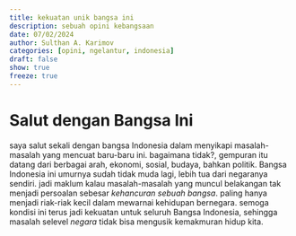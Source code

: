 ```yaml
---
title: kekuatan unik bangsa ini
description: sebuah opini kebangsaan
date: 07/02/2024
author: Sulthan A. Karimov
categories: [opini, ngelantur, indonesia]
draft: false
show: true
freeze: true
---
```


# Salut dengan Bangsa Ini

saya salut sekali dengan bangsa Indonesia dalam menyikapi masalah-masalah yang mencuat baru-baru ini. bagaimana tidak?, gempuran itu datang dari berbagai arah, ekonomi, sosial, budaya, bahkan politik. Bangsa Indonesia ini umurnya sudah tidak muda lagi, lebih tua dari negaranya sendiri. jadi maklum kalau masalah-masalah yang muncul belakangan tak menjadi persoalan sebesar *kehancuran sebuah bangsa*. paling hanya menjadi riak-riak kecil dalam mewarnai kehidupan bernegara. semoga kondisi ini terus jadi kekuatan untuk seluruh Bangsa Indonesia, sehingga masalah selevel *negara* tidak bisa mengusik kemakmuran hidup kita.
